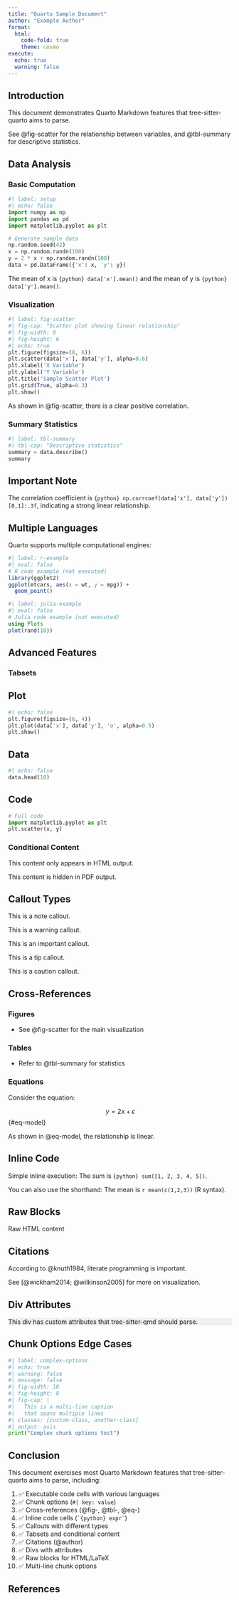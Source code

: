 ```yaml
---
title: "Quarto Sample Document"
author: "Example Author"
format:
  html:
    code-fold: true
    theme: cosmo
execute:
  echo: true
  warning: false
---
```


## Introduction

This document demonstrates Quarto Markdown features that tree-sitter-quarto aims to parse.

See @fig-scatter for the relationship between variables, and @tbl-summary for descriptive statistics.

## Data Analysis

### Basic Computation

```python
#| label: setup
#| echo: false
import numpy as np
import pandas as pd
import matplotlib.pyplot as plt

# Generate sample data
np.random.seed(42)
x = np.random.randn(100)
y = 2 * x + np.random.randn(100)
data = pd.DataFrame({'x': x, 'y': y})
```

The mean of x is `{python} data['x'].mean()` and the mean of y is `{python} data['y'].mean()`.

### Visualization

```python
#| label: fig-scatter
#| fig-cap: "Scatter plot showing linear relationship"
#| fig-width: 8
#| fig-height: 6
#| echo: true
plt.figure(figsize=(8, 6))
plt.scatter(data['x'], data['y'], alpha=0.6)
plt.xlabel('X Variable')
plt.ylabel('Y Variable')
plt.title('Sample Scatter Plot')
plt.grid(True, alpha=0.3)
plt.show()
```

As shown in @fig-scatter, there is a clear positive correlation.

### Summary Statistics

```python
#| label: tbl-summary
#| tbl-cap: "Descriptive statistics"
summary = data.describe()
summary
```

::: {.callout-note}
## Important Note

The correlation coefficient is `{python} np.corrcoef(data['x'], data['y'])[0,1]:.3f`, indicating a strong linear relationship.
:::

## Multiple Languages

Quarto supports multiple computational engines:

```r
#| label: r-example
#| eval: false
# R code example (not executed)
library(ggplot2)
ggplot(mtcars, aes(x = wt, y = mpg)) +
  geom_point()
```

```julia
#| label: julia-example
#| eval: false
# Julia code example (not executed)
using Plots
plot(rand(10))
```

## Advanced Features

### Tabsets

::: {.panel-tabset}
## Plot

```python
#| echo: false
plt.figure(figsize=(6, 4))
plt.plot(data['x'], data['y'], 'o', alpha=0.5)
plt.show()
```

## Data

```python
#| echo: false
data.head(10)
```

## Code

```python
# Full code
import matplotlib.pyplot as plt
plt.scatter(x, y)
```
:::

### Conditional Content

::: {.content-visible when-format="html"}
This content only appears in HTML output.
:::

::: {.content-hidden when-format="pdf"}
This content is hidden in PDF output.
:::

## Callout Types

::: {.callout-note}
This is a note callout.
:::

::: {.callout-warning}
This is a warning callout.
:::

::: {.callout-important}
This is an important callout.
:::

::: {.callout-tip}
This is a tip callout.
:::

::: {.callout-caution}
This is a caution callout.
:::

## Cross-References

### Figures
- See @fig-scatter for the main visualization

### Tables
- Refer to @tbl-summary for statistics

### Equations
Consider the equation:

$$
y = 2x + \epsilon
$$ {#eq-model}

As shown in @eq-model, the relationship is linear.

## Inline Code

Simple inline execution: The sum is `{python} sum([1, 2, 3, 4, 5])`.

You can also use the shorthand: The mean is `r mean(c(1,2,3))` (R syntax).

## Raw Blocks

```{=html}
<div class="custom">
  <p>Raw HTML content</p>
</div>
```

```{=latex}
\begin{equation}
E = mc^2
\end{equation}
```

## Citations

According to @knuth1984, literate programming is important.

See [@wickham2014; @wilkinson2005] for more on visualization.

## Div Attributes

::: {#custom-div .highlight style="background-color: #f0f0f0;"}
This div has custom attributes that tree-sitter-qmd should parse.
:::

## Chunk Options Edge Cases

```python
#| label: complex-options
#| echo: true
#| warning: false
#| message: false
#| fig-width: 10
#| fig-height: 8
#| fig-cap: |
#|   This is a multi-line caption
#|   that spans multiple lines
#| classes: [custom-class, another-class]
#| output: asis
print("Complex chunk options test")
```

## Conclusion

This document exercises most Quarto Markdown features that tree-sitter-quarto aims to parse, including:

1. ✅ Executable code cells with various languages
2. ✅ Chunk options (`#| key: value`)
3. ✅ Cross-references (@fig-, @tbl-, @eq-)
4. ✅ Inline code cells (`` `{python} expr` ``)
5. ✅ Callouts with different types
6. ✅ Tabsets and conditional content
7. ✅ Citations (@author)
8. ✅ Divs with attributes
9. ✅ Raw blocks for HTML/LaTeX
10. ✅ Multi-line chunk options

## References

::: {#refs}
:::
